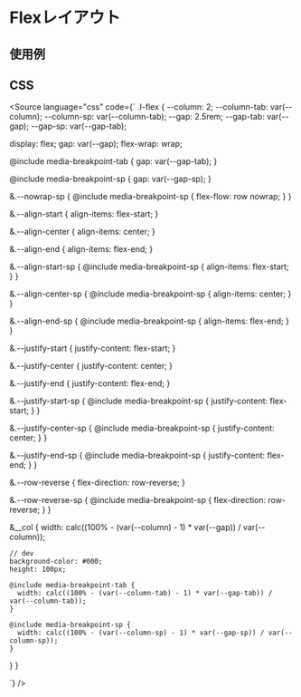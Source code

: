 
<Meta of={Stories} />

# Flexレイアウト

## 使用例

<Canvas of={Stories.base} />

## CSS
<Source
  language="css"
  code={`
.l-flex {
  --column: 2;
  --column-tab: var(--column);
  --column-sp: var(--column-tab);
  --gap: 2.5rem;
  --gap-tab: var(--gap);
  --gap-sp: var(--gap-tab);

  display: flex;
  gap: var(--gap);
  flex-wrap: wrap;

  @include media-breakpoint-tab {
    gap: var(--gap-tab);
  }

  @include media-breakpoint-sp {
    gap: var(--gap-sp);
  }

  &.--nowrap-sp {
    @include media-breakpoint-sp {
      flex-flow: row nowrap;
    }
  }

  &.--align-start {
    align-items: flex-start;
  }

  &.--align-center {
    align-items: center;
  }

  &.--align-end {
    align-items: flex-end;
  }

  &.--align-start-sp {
    @include media-breakpoint-sp {
      align-items: flex-start;
    }
  }

  &.--align-center-sp {
    @include media-breakpoint-sp {
      align-items: center;
    }
  }

  &.--align-end-sp {
    @include media-breakpoint-sp {
      align-items: flex-end;
    }
  }

  &.--justify-start {
    justify-content: flex-start;
  }

  &.--justify-center {
    justify-content: center;
  }

  &.--justify-end {
    justify-content: flex-end;
  }

  &.--justify-start-sp {
    @include media-breakpoint-sp {
      justify-content: flex-start;
    }
  }

  &.--justify-center-sp {
    @include media-breakpoint-sp {
      justify-content: center;
    }
  }

  &.--justify-end-sp {
    @include media-breakpoint-sp {
      justify-content: flex-end;
    }
  }

  &.--row-reverse {
    flex-direction: row-reverse;
  }

  &.--row-reverse-sp {
    @include media-breakpoint-sp {
      flex-direction: row-reverse;
    }
  }

  &__col {
    width: calc((100% - (var(--column) - 1) * var(--gap)) / var(--column));

    // dev
    background-color: #000;
    height: 100px;
    
    @include media-breakpoint-tab {
      width: calc((100% - (var(--column-tab) - 1) * var(--gap-tab)) / var(--column-tab));
    }

    @include media-breakpoint-sp {
      width: calc((100% - (var(--column-sp) - 1) * var(--gap-sp)) / var(--column-sp));
    }
  }
}

  `}
/>
